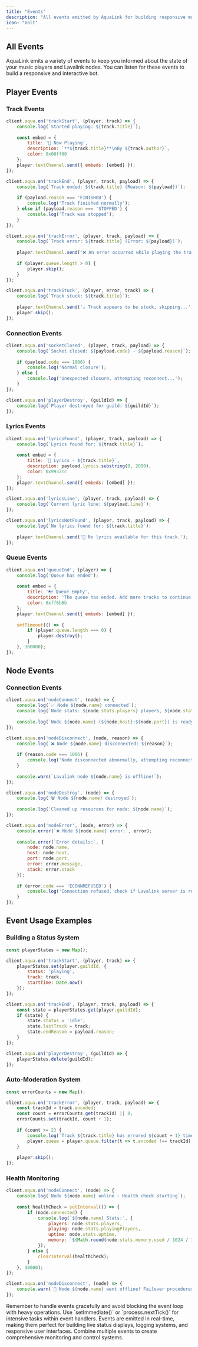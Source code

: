 ```yaml
---
title: "Events"
description: "All events emitted by AquaLink for building responsive music bots"
icon: "bolt"
---
```


## All Events

AquaLink emits a variety of events to keep you informed about the state of your music players and Lavalink nodes. You can listen for these events to build a responsive and interactive bot.

## Player Events

### Track Events

<CodeGroup>

```javascript Track Start
client.aqua.on('trackStart', (player, track) => {
    console.log(`Started playing: ${track.title}`);
    
    const embed = {
        title: '🎵 Now Playing',
        description: `**${track.title}**\nBy ${track.author}`,
        color: 0x00ff00
    };
    player.textChannel.send({ embeds: [embed] });
});
```

```javascript Track End
client.aqua.on('trackEnd', (player, track, payload) => {
    console.log(`Track ended: ${track.title} (Reason: ${payload})`);
    
    if (payload.reason === 'FINISHED') {
        console.log('Track finished normally');
    } else if (payload.reason === 'STOPPED') {
        console.log('Track was stopped');
    }
});
```

```javascript Track Error
client.aqua.on('trackError', (player, track, payload) => {
    console.log(`Track error: ${track.title} (Error: ${payload})`);
    
    player.textChannel.send('❌ An error occurred while playing the track!');
    
    if (player.queue.length > 0) {
        player.skip();
    }
});
```

```javascript Track Stuck
client.aqua.on('trackStuck', (player, error, track) => {
    console.log(`Track stuck: ${track.title}`);
    
    player.textChannel.send('⚠️ Track appears to be stuck, skipping...');
    player.skip();
});
```

</CodeGroup>

### Connection Events

<CodeGroup>

```javascript Socket Closed
client.aqua.on('socketClosed', (player, track, payload) => {
    console.log(`Socket closed: ${payload.code} - ${payload.reason}`);
    
    if (payload.code === 1000) {
        console.log('Normal closure');
    } else {
        console.log('Unexpected closure, attempting reconnect...');
    }
});
```

```javascript Player Destroy
client.aqua.on('playerDestroy', (guildId) => {
    console.log(`Player destroyed for guild: ${guildId}`);
});
```

</CodeGroup>

### Lyrics Events

<CodeGroup>

```javascript Lyrics Found
client.aqua.on('lyricsFound', (player, track, payload) => {
    console.log(`Lyrics found for: ${track.title}`);
    
    const embed = {
        title: `🎤 Lyrics - ${track.title}`,
        description: payload.lyrics.substring(0, 2000), 
        color: 0x9932cc
    };
    player.textChannel.send({ embeds: [embed] });
});
```

```javascript Lyrics Line
client.aqua.on('lyricsLine', (player, track, payload) => {
    console.log(`Current lyric line: ${payload.line}`);
});
```

```javascript Lyrics Not Found
client.aqua.on('lyricsNotFound', (player, track, payload) => {
    console.log(`No lyrics found for: ${track.title}`);
    
    player.textChannel.send('📝 No lyrics available for this track.');
});
```

</CodeGroup>

### Queue Events

```javascript Queue End
client.aqua.on('queueEnd', (player) => {
    console.log('Queue has ended');
    
    const embed = {
        title: '📭 Queue Empty',
        description: 'The queue has ended. Add more tracks to continue!',
        color: 0xff6b6b
    };
    player.textChannel.send({ embeds: [embed] });
    
    setTimeout(() => {
        if (player.queue.length === 0) {
            player.destroy();
        }
    }, 300000);
});
```

## Node Events

### Connection Events

<CodeGroup>

```javascript Node Connect
client.aqua.on('nodeConnect', (node) => {
    console.log(`✅ Node ${node.name} connected`);
    console.log(`Node stats: ${node.stats.players} players, ${node.stats.playingPlayers} playing`);
    
    console.log(`Node ${node.name} (${node.host}:${node.port}) is ready!`);
});
```

```javascript Node Disconnect
client.aqua.on('nodeDisconnect', (node, reason) => {
    console.log(`❌ Node ${node.name} disconnected: ${reason}`);
    
    if (reason.code === 1006) {
        console.log('Node disconnected abnormally, attempting reconnect...');
    }
    
    console.warn(`Lavalink node ${node.name} is offline!`);
});
```

```javascript Node Destroy
client.aqua.on('nodeDestroy', (node) => {
    console.log(`🗑️ Node ${node.name} destroyed`);
    
    console.log(`Cleaned up resources for node: ${node.name}`);
});
```

```javascript Node Error
client.aqua.on('nodeError', (node, error) => {
    console.error(`❌ Node ${node.name} error:`, error);
    
    console.error(`Error details:`, {
        node: node.name,
        host: node.host,
        port: node.port,
        error: error.message,
        stack: error.stack
    });
    
    if (error.code === 'ECONNREFUSED') {
        console.log('Connection refused, check if Lavalink server is running');
    }
});
```

</CodeGroup>

## Event Usage Examples

### Building a Status System

```javascript Complete Status Tracking
const playerStates = new Map();

client.aqua.on('trackStart', (player, track) => {
    playerStates.set(player.guildId, {
        status: 'playing',
        track: track,
        startTime: Date.now()
    });
});

client.aqua.on('trackEnd', (player, track, payload) => {
    const state = playerStates.get(player.guildId);
    if (state) {
        state.status = 'idle';
        state.lastTrack = track;
        state.endReason = payload.reason;
    }
});

client.aqua.on('playerDestroy', (guildId) => {
    playerStates.delete(guildId);
});
```

### Auto-Moderation System

```javascript Auto Skip Bad Tracks
const errorCounts = new Map();

client.aqua.on('trackError', (player, track, payload) => {
    const trackId = track.encoded;
    const count = errorCounts.get(trackId) || 0;
    errorCounts.set(trackId, count + 1);
    
    if (count >= 2) {
        console.log(`Track ${track.title} has errored ${count + 1} times, removing from queue`);
        player.queue = player.queue.filter(t => t.encoded !== trackId);
    }
    
    player.skip();
});
```

### Health Monitoring

```javascript Node Health Monitor
client.aqua.on('nodeConnect', (node) => {
    console.log(`Node ${node.name} online - Health check starting`);
    
    const healthCheck = setInterval(() => {
        if (node.connected) {
            console.log(`${node.name} Stats:`, {
                players: node.stats.players,
                playing: node.stats.playingPlayers,
                uptime: node.stats.uptime,
                memory: `${Math.round(node.stats.memory.used / 1024 / 1024)}MB`
            });
        } else {
            clearInterval(healthCheck);
        }
    }, 30000); 
});

client.aqua.on('nodeDisconnect', (node) => {
    console.warn(`🚨 Node ${node.name} went offline! Failover procedures initiated.`);
});
```

<Warning>
Remember to handle events gracefully and avoid blocking the event loop with heavy operations. Use `setImmediate()` or `process.nextTick()` for intensive tasks within event handlers.
</Warning>

<Tip>
Events are emitted in real-time, making them perfect for building live status displays, logging systems, and responsive user interfaces. Combine multiple events to create comprehensive monitoring and control systems.
</Tip>
